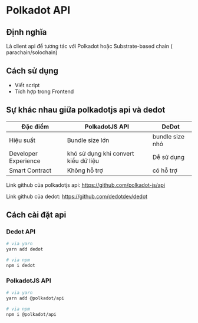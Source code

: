 # Polkadot API

## Định nghĩa 
Là client api để tương tác với Polkadot hoặc Substrate-based chain ( parachain/solochain) 

## Cách sử dụng 
+ Viết script
+ Tích hợp trong Frontend 

## Sự khác nhau giữa polkadotjs api và dedot 


| Đặc điểm | PolkadotJS API | DeDot 
| --- | --- | ---|
| Hiệu suất | Bundle size lớn  | bundle size nhỏ |
| Developer Experience | khó sử dụng khi convert kiểu dữ liệu| Dễ sử dụng |
| Smart Contract | Không hỗ trợ   | có hỗ trợ |


Link github của polkadotjs api: https://github.com/polkadot-js/api

Link github của dedot: https://github.com/dedotdev/dedot



## Cách cài đặt api 

### Dedot API

```bash
# via yarn
yarn add dedot

# via npm
npm i dedot
```

### PolkadotJS API 
```bash
# via yarn
yarn add @polkadot/api

# via npm
npm i @polkadot/api

```



